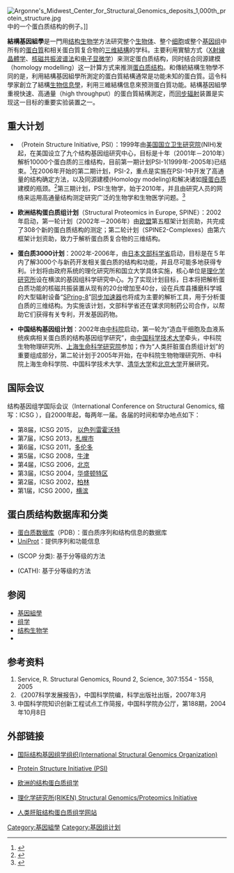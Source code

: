 [[File:Argonne's_Midwest_Center_for_Structural_Genomics_deposits_1,000th_protein_structure.jpg|thumb]]中的一个蛋白质结构的例子。]]

'''結構基因組學'''是一門用[[结构生物学|结构生物学]]方法研究整个[[生物体|生物体]]、整个[[细胞|细胞]]或整个[[基因组|基因组]]中所有的[[蛋白質|蛋白質]]和相关蛋白質复合物的[[蛋白质结构|三维結構]]的学科。主要利用實驗方式（[[X射線晶體学|X射線晶體学]]、[[核磁共振波谱法|核磁共振波谱法]]和[[电子显微学|电子显微学]]）来测定蛋白质结构，同时结合同源建模（homology modelling）这一計算方式来推测[[蛋白质结构|蛋白质结构]]。和傳統結構生物學不同的是，利用結構基因組學所測定的蛋白質結構通常是功能未知的蛋白質。這令科學家創立了結構[[生物信息學|生物信息學]]，利用三維結構信息來预测蛋白質功能。結構基因組學重視快速、高通量（high throughput）的蛋白質結構測定，而[[同步辐射|同步辐射]]装置是实现这一目标的重要实验装置之一。

==重大计划==
*'''{{le|蛋白质结构启动计划|Protein Structure Initiative}}'''（Protein Structure Initiative, PSI）：1999年由[[美国|美国]][[國立衛生研究院_(美國)|国立卫生研究院]](NIH)发起，在美国设立了九个结构基因组研究中心，目标是十年（2001年－2010年）解析10000个蛋白质的三维结构，目前第一期计划PSI-1(1999年-2005年)已结束。<ref name="PSI-1">{{cite web | title=Protein Structure Initiative (Pilot Phase) Fact Sheet | publisher=Protein Structure Initiative | accessdate=October 12, 2008 | url=http://www.nigms.nih.gov/Initiatives/PSI/Background/PilotFacts.htm | deadurl=yes | archiveurl=https://web.archive.org/web/20081001153059/http://www.nigms.nih.gov/Initiatives/PSI/Background/PilotFacts.htm | archivedate=2008年10月1日 }}</ref>在2006年开始的第二期计划，PSI-2，重点是实施在PSI-1中开发了高通量的结构确定方法，以及同源建模(Homology modeling)和解决诸如[[膜蛋白质|膜蛋白质]]建模的瓶颈。<ref name="PSI Production Phase">{{cite web | title=Protein Structure Initiative (Production Phase) Fact Sheet | publisher=Protein Structure Initiative | accessdate=October 12, 2008 | url=http://www.nigms.nih.gov/Research/FeaturedPrograms/PSI/Background/PSI2FactSheet.htm | deadurl=yes | archiveurl=https://web.archive.org/web/20110627161752/http://www.nigms.nih.gov/Research/FeaturedPrograms/PSI/Background/PSI2FactSheet.htm | archivedate=2011年6月27日 }}</ref>第三期计划，PSI:生物学，始于2010年，并且由研究人员的网络来运用高通量结构测定研究广泛的生物学和生物医学问题。<ref name="PSI:Biology">{{cite web | title=Protein Structure Initiative:Biology | publisher=Protein Structure Initiative | accessdate=October 12, 2008 | url=http://www.nigms.nih.gov/Research/FeaturedPrograms/PSI/psi_biology/ | deadurl=yes | archiveurl=https://web.archive.org/web/20110627161710/http://www.nigms.nih.gov/Research/FeaturedPrograms/PSI/psi_biology/ | archivedate=2011年6月27日 }}</ref>

*'''欧洲结构蛋白质组计划'''（Structural Proteomics in Europe, SPINE）：2002年启动，第一轮计划（2002年－2006年）由[[欧盟|欧盟]]第五框架计划资助，共完成了308个新的蛋白质结构的测定；第二轮计划（SPINE2-Complexes）由第六框架计划资助，致力于解析蛋白质复合物的三维结构。

*'''蛋白质3000计划'''：2002年-2006年，由[[日本|日本]][[文部科学省|文部科学省]]启动，目标是在５年内了解3000个与新药开发相关蛋白质的结构和功能，并且尽可能多地获得专利。计划将由政府系统的理化研究所和国立大学具体实施，核心单位是[[理化学研究所|理化学研究所]]设在横滨的基因组科学研究中心。为了实现计划目标，日本将把解析蛋白质功能的核磁共振装置从现有的20台增加至40台，设在兵库县播磨科学城的大型辐射设备“[[SPring-8|SPring-8]]”[[同步加速器|同步加速器]]也将成为主要的解析工具，用于分析蛋白质的三维结构。为实施该计划，文部科学省还在谋求同制药公司合作，以帮助它们获得有关专利，开发基因药物。

*'''中国结构基因组计划'''：2002年由[[中国科学院|中科院]]启动，第一轮为“造血干细胞及血液系统疾病相关蛋白质的结构基因组学研究”，由[[中国科学技术大学|中国科学技术大学]]牵头，中科院生物物理研究所、[[中国科学院上海生命科学研究院|上海生命科学研究院]]参加；作为“人类肝脏蛋白质组计划”的重要组成部分，第二轮计划于2005年开始，在中科院生物物理研究所、中科院上海生命科学院、中国科学技术大学、[[清华大学|清华大学]]和[[北京大学|北京大学]]开展研究。

==国际会议==
结构基因组学国际会议（International Conference on Structural Genomics, 缩写：ICSG ），自2000年起，每两年一届。各届的时间和举办地点如下：

* 第8届，ICSG 2015，{{flagicon|Israel}} [[以色列|以色列]][[雷霍沃特|雷霍沃特]]
* 第7届，ICSG 2013，{{JPN}}[[札幌市|札幌市]]
* 第6届，ICSG 2011，{{CAN}}[[多伦多|多伦多]]
* 第5届，ICSG 2008，{{ENG}}[[牛津|牛津]]
* 第4届，ICSG 2006，{{CHN}}[[北京|北京]]
* 第3届，ICSG 2004，{{USA}}[[华盛顿特区|华盛顿特区]]
* 第2届，ICSG 2002，{{GER}}[[柏林|柏林]]
* 第1届，ICSG 2000，{{JPN}}[[横滨|横滨]]

== 蛋白质结构数据库和分类 ==
* [[蛋白质数据库|蛋白质数据库]]（PDB）：蛋白质序列和结构信息的数据库
* [[UniProt|UniProt]]：提供序列和功能信息
* {{le|蛋白质结构分类|Structural Classification of Proteins}} (SCOP 分类): 基于分等级的方法
* {{le|CATH数据库|CATH database|Class, Architecture, Topology and Homologous superfamily}} (CATH): 基于分等级的方法

==参阅==
{{portal box|生物学|医学|分子与细胞生物学}}
* [[基因組學|基因組學]]
* [[组学|组学]]
* [[结构生物学|结构生物学]]
* {{le|蛋白质结构倡议|Protein Structure Initiative}}

==参考资料==
{{reflist}}

#Service, R. Structural Genomics, Round 2,  Science, 307:1554 - 1558, 2005
#《2007科学发展报告》，中国科学院编，科学出版社出版，2007年3月
#中国科学院知识创新工程试点工作简报，中国科学院办公厅，第188期，2004年10月8日

==外部链接==
*{{En}}[https://web.archive.org/web/20070702200817/http://www.isgo.org/ 国际结构基因组学组织(International Structural Genomics Organization)]
*{{En}}[http://www.nigms.nih.gov/Research/specificareas/PSI/ Protein Structure Initiative (PSI)] {{Wayback|url=http://www.nigms.nih.gov/Research/specificareas/PSI/ |date=20180723095732 }}
*{{En}}[http://www.spineurope.org/ 欧洲的结构蛋白质组学] {{Wayback|url=http://www.spineurope.org/ |date=20090116004731 }}
*{{En}}[https://web.archive.org/web/20061230015551/http://www.rsgi.riken.go.jp/ 理化学研究所(RIKEN) Structural Genomics/Proteomics Initiative]
*{{En}}[https://web.archive.org/web/20070813043858/http://jupiter.ibp.ac.cn/ 人类肝脏结构蛋白质组学网站]

{{基因组学}}

[[Category:基因組學|Category:基因組學]]
[[Category:基因组计划|Category:基因组计划]]